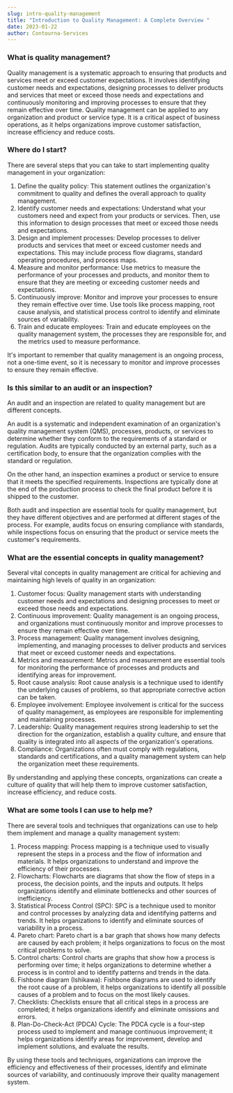 ```yaml
---
slug: intro-quality-management
title: "Introduction to Quality Management: A Complete Overview "
date: 2023-01-22
author: Contourna-Services
---
```

<!--StartFragment-->

### What is quality management?

Quality management is a systematic approach to ensuring that products and services meet or exceed customer expectations. It involves identifying customer needs and expectations, designing processes to deliver products and services that meet or exceed those needs and expectations and continuously monitoring and improving processes to ensure that they remain effective over time. Quality management can be applied to any organization and product or service type. It is a critical aspect of business operations, as it helps organizations improve customer satisfaction, increase efficiency and reduce costs.

### Where do I start?

There are several steps that you can take to start implementing quality management in your organization:

1. Define the quality policy: This statement outlines the organization's commitment to quality and defines the overall approach to quality management.
2. Identify customer needs and expectations: Understand what your customers need and expect from your products or services. Then, use this information to design processes that meet or exceed those needs and expectations.
3. Design and implement processes: Develop processes to deliver products and services that meet or exceed customer needs and expectations. This may include process flow diagrams, standard operating procedures, and process maps.
4. Measure and monitor performance: Use metrics to measure the performance of your processes and products, and monitor them to ensure that they are meeting or exceeding customer needs and expectations.
5. Continuously improve: Monitor and improve your processes to ensure they remain effective over time. Use tools like process mapping, root cause analysis, and statistical process control to identify and eliminate sources of variability.
6. Train and educate employees: Train and educate employees on the quality management system, the processes they are responsible for, and the metrics used to measure performance.

It's important to remember that quality management is an ongoing process, not a one-time event, so it is necessary to monitor and improve processes to ensure they remain effective.

### Is this similar to an audit or an inspection?

An audit and an inspection are related to quality management but are different concepts.

An audit is a systematic and independent examination of an organization's quality management system (QMS), processes, products, or services to determine whether they conform to the requirements of a standard or regulation. Audits are typically conducted by an external party, such as a certification body, to ensure that the organization complies with the standard or regulation.

On the other hand, an inspection examines a product or service to ensure that it meets the specified requirements. Inspections are typically done at the end of the production process to check the final product before it is shipped to the customer.

Both audit and inspection are essential tools for quality management, but they have different objectives and are performed at different stages of the process. For example, audits focus on ensuring compliance with standards, while inspections focus on ensuring that the product or service meets the customer's requirements.

### What are the essential concepts in quality management?

Several vital concepts in quality management are critical for achieving and maintaining high levels of quality in an organization:

1. Customer focus: Quality management starts with understanding customer needs and expectations and designing processes to meet or exceed those needs and expectations.
2. Continuous improvement: Quality management is an ongoing process, and organizations must continuously monitor and improve processes to ensure they remain effective over time.
3. Process management: Quality management involves designing, implementing, and managing processes to deliver products and services that meet or exceed customer needs and expectations.
4. Metrics and measurement: Metrics and measurement are essential tools for monitoring the performance of processes and products and identifying areas for improvement.
5. Root cause analysis: Root cause analysis is a technique used to identify the underlying causes of problems, so that appropriate corrective action can be taken.
6. Employee involvement: Employee involvement is critical for the success of quality management, as employees are responsible for implementing and maintaining processes.
7. Leadership: Quality management requires strong leadership to set the direction for the organization, establish a quality culture, and ensure that quality is integrated into all aspects of the organization's operations.
8. Compliance: Organizations often must comply with regulations, standards and certifications, and a quality management system can help the organization meet these requirements.

By understanding and applying these concepts, organizations can create a culture of quality that will help them to improve customer satisfaction, increase efficiency, and reduce costs.

### What are some tools I can use to help me?

There are several tools and techniques that organizations can use to help them implement and manage a quality management system:

1. Process mapping: Process mapping is a technique used to visually represent the steps in a process and the flow of information and materials. It helps organizations to understand and improve the efficiency of their processes.
2. Flowcharts: Flowcharts are diagrams that show the flow of steps in a process, the decision points, and the inputs and outputs. It helps organizations identify and eliminate bottlenecks and other sources of inefficiency.
3. Statistical Process Control (SPC): SPC is a technique used to monitor and control processes by analyzing data and identifying patterns and trends. It helps organizations to identify and eliminate sources of variability in a process.
4. Pareto chart: Pareto chart is a bar graph that shows how many defects are caused by each problem; it helps organizations to focus on the most critical problems to solve.
5. Control charts: Control charts are graphs that show how a process is performing over time; it helps organizations to determine whether a process is in control and to identify patterns and trends in the data.
6. Fishbone diagram (Ishikawa): Fishbone diagrams are used to identify the root cause of a problem, it helps organizations to identify all possible causes of a problem and to focus on the most likely causes.
7. Checklists: Checklists ensure that all critical steps in a process are completed; it helps organizations identify and eliminate omissions and errors.
8. Plan-Do-Check-Act (PDCA) Cycle: The PDCA cycle is a four-step process used to implement and manage continuous improvement; it helps organizations identify areas for improvement, develop and implement solutions, and evaluate the results.

By using these tools and techniques, organizations can improve the efficiency and effectiveness of their processes, identify and eliminate sources of variability, and continuously improve their quality management system.

<!--EndFragment-->